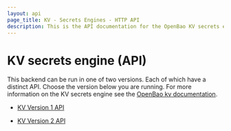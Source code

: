 ```yaml
---
layout: api
page_title: KV - Secrets Engines - HTTP API
description: This is the API documentation for the OpenBao KV secrets engine.
---
```


# KV secrets engine (API)

This backend can be run in one of two versions. Each of which have a distinct API.
Choose the version below you are running. For more information on the KV secrets
engine see the [OpenBao kv documentation](/vault/docs/secrets/kv).

- [KV Version 1 API](/vault/api-docs/secret/kv/kv-v1)

- [KV Version 2 API](/vault/api-docs/secret/kv/kv-v2)
